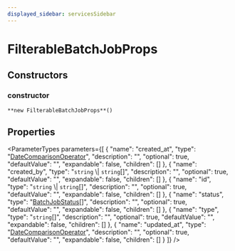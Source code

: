 ```yaml
---
displayed_sidebar: servicesSidebar
---
```



# FilterableBatchJobProps

## Constructors

### constructor

`**new FilterableBatchJobProps**()`

## Properties

<ParameterTypes parameters={[
  {
    "name": "created_at",
    "type": "[DateComparisonOperator](DateComparisonOperator.mdx)",
    "description": "",
    "optional": true,
    "defaultValue": "",
    "expandable": false,
    "children": []
  },
  {
    "name": "created_by",
    "type": "`string` \\| `string`[]",
    "description": "",
    "optional": true,
    "defaultValue": "",
    "expandable": false,
    "children": []
  },
  {
    "name": "id",
    "type": "`string` \\| `string`[]",
    "description": "",
    "optional": true,
    "defaultValue": "",
    "expandable": false,
    "children": []
  },
  {
    "name": "status",
    "type": "[BatchJobStatus](../enums/BatchJobStatus.mdx)[]",
    "description": "",
    "optional": true,
    "defaultValue": "",
    "expandable": false,
    "children": []
  },
  {
    "name": "type",
    "type": "`string`[]",
    "description": "",
    "optional": true,
    "defaultValue": "",
    "expandable": false,
    "children": []
  },
  {
    "name": "updated_at",
    "type": "[DateComparisonOperator](DateComparisonOperator.mdx)",
    "description": "",
    "optional": true,
    "defaultValue": "",
    "expandable": false,
    "children": []
  }
]} />
